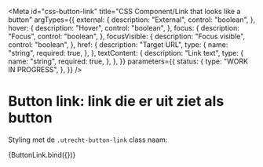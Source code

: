 <!-- @license CC0-1.0 -->


<Meta
  id="css-button-link"
  title="CSS Component/Link that looks like a button"
  argTypes={{
    external: {
      description: "External",
      control: "boolean",
    },
    hover: {
      description: "Hover",
      control: "boolean",
    },
    focus: {
      description: "Focus",
      control: "boolean",
    },
    focusVisible: {
      description: "Focus visible",
      control: "boolean",
    },
    href: {
      description: "Target URL",
      type: {
        name: "string",
        required: true,
      },
    },
    textContent: {
      description: "Link text",
      type: {
        name: "string",
        required: true,
      },
    },
  }}
  parameters={{
    status: {
      type: "WORK IN PROGRESS",
    },
  }}
/>

# Button link: link die er uit ziet als button

Styling met de `.utrecht-button-link` class naam:

<Canvas>
  <Story
    name="Default"
    args={{
      ...defaultArgs,
      href: "",
      textContent: "Start je aanvraag",
    }}
  >
    {ButtonLink.bind({})}
  </Story>
</Canvas>

<ArgsTable story="Default" />

